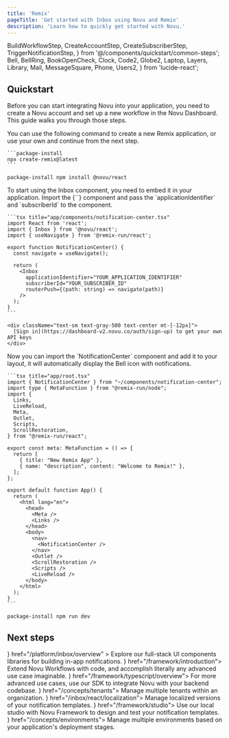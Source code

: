 ```yaml
---
title: 'Remix'
pageTitle: 'Get started with Inbox using Novu and Remix'
description: 'Learn how to quickly get started with Novu.'
---
```


  BuildWorkflowStep,
  CreateAccountStep,
  CreateSubscriberStep,
  TriggerNotificationStep,
} from '@/components/quickstart/common-steps';
  Bell,
  BellRing,
  BookOpenCheck,
  Clock,
  Code2,
  Globe2,
  Laptop,
  Layers,
  Library,
  Mail,
  MessageSquare,
  Phone,
  Users2,
} from 'lucide-react';

## Quickstart

Before you can start integrating Novu into your application, you need to create a Novu account and set up a new workflow in the Novu Dashboard. This guide walks you through those steps.

<Steps>
  <CreateAccountStep />

  <Step title="Create a new Remix application">
    You can use the following command to create a new Remix application, or use your own and continue from the next step.

    ```package-install
    npx create-remix@latest
    ```

  </Step>

<Step title="Install the Inbox package">```package-install npm install @novu/react ```</Step>

  <Step title="Create the Inbox component">
    To start using the Inbox component, you need to embed it in your application. 
    Import the <Method href="/platform/inbox/react/components/inbox">{`<Inbox />`}</Method> component and pass the <Tooltip content="The application identifier is a unique identifier for your application. You can find it in the Novu Dashboard under the API keys page.">`applicationIdentifier`</Tooltip> and <Tooltip content="The subscriber ID is the unique identifier for the user in your application, typically the user's id in your database.">`subscriberId`</Tooltip> to the component.
      
    ```tsx title="app/components/notification-center.tsx"
    import React from 'react';
    import { Inbox } from '@novu/react';
    import { useNavigate } from '@remix-run/react';
    
    export function NotificationCenter() {
      const navigate = useNavigate();
      
      return (
        <Inbox
          applicationIdentifier="YOUR_APPLICATION_IDENTIFIER"
          subscriberId="YOUR_SUBSCRIBER_ID"
          routerPush={(path: string) => navigate(path)}
        />
      );
    }
    ```

    <div className="text-sm text-gray-500 text-center mt-[-12px]">
      [Sign in](https://dashboard-v2.novu.co/auth/sign-up) to get your own API keys
    </div>

  </Step>

  <Step title="Add the Notification Center to your layout">
    Now you can import the `NotificationCenter` component and add it to your layout, it will automatically display the Bell icon with notifications.
    
    ```tsx title="app/root.tsx"
    import { NotificationCenter } from "~/components/notification-center";
    import type { MetaFunction } from "@remix-run/node";
    import {
      Links,
      LiveReload,
      Meta,
      Outlet,
      Scripts,
      ScrollRestoration,
    } from "@remix-run/react";

    export const meta: MetaFunction = () => {
      return [
        { title: "New Remix App" },
        { name: "description", content: "Welcome to Remix!" },
      ];
    };

    export default function App() {
      return (
        <html lang="en">
          <head>
            <Meta />
            <Links />
          </head>
          <body>
            <nav>
              <NotificationCenter />
            </nav>
            <Outlet />
            <ScrollRestoration />
            <Scripts />
            <LiveReload />
          </body>
        </html>
      );
    }
    ```

  </Step>

<CreateSubscriberStep />

<Step title="Start the development server">```package-install npm run dev ```</Step>

<TriggerNotificationStep />

</Steps>

## Next steps

<Cards cols={2}>
  <Card
    title="Inbox and preferences UI components"
    icon={<Library />}
    href="/platform/inbox/overview"
  >
    Explore our full-stack UI components libraries for building in-app notifications.
  </Card>
  <Card title="Novu Framework " icon={<Code2 />} href="/framework/introduction">
    Extend Novu Workflows with code, and accomplish literally any advanced use case imaginable.
  </Card>
  <Card title="Framework SDK" icon={<Code2 />} href="/framework/typescript/overview">
    For more advanced use cases, use our SDK to integrate Novu with your backend codebase.
  </Card>
  <Card title="Multi-tenancy" icon={<Users2 />} href="/concepts/tenants">
    Manage multiple tenants within an organization.
  </Card>
  <Card title="Localization" icon={<Globe2 />} href="/inbox/react/localization">
    Manage localized versions of your notification templates.
  </Card>
  <Card title="Local studio" icon={<Laptop />} href="/framework/studio">
    Use our local studio with Novu Framework to design and test your notification templates.
  </Card>
  <Card title="Environments" icon={<Layers />} href="/concepts/environments">
    Manage multiple environments based on your application's deployment stages.
  </Card>
</Cards>
